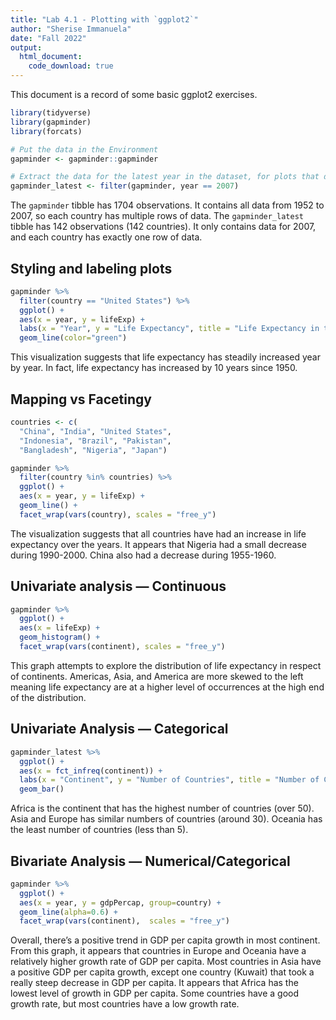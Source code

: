```yaml
---
title: "Lab 4.1 - Plotting with `ggplot2`"
author: "Sherise Immanuela"
date: "Fall 2022"
output:
  html_document:
    code_download: true
---
```


This document is a record of some basic ggplot2 exercises.

```r
library(tidyverse)
library(gapminder)
library(forcats)

# Put the data in the Environment
gapminder <- gapminder::gapminder

# Extract the data for the latest year in the dataset, for plots that don't involve year.
gapminder_latest <- filter(gapminder, year == 2007)
```
The `gapminder` tibble has 1704 observations. It contains all data from 1952 to 2007, so each country has multiple rows of data.
The `gapminder_latest` tibble has 142 observations (142 countries). It only contains data for 2007, and each country has exactly one row of data.

## Styling and labeling plots

```r
gapminder %>% 
  filter(country == "United States") %>% 
  ggplot() +
  aes(x = year, y = lifeExp) +
  labs(x = "Year", y = "Life Expectancy", title = "Life Expectancy in the US from 1950-2007") +
  geom_line(color="green")
```

This visualization suggests that life expectancy has steadily increased year by year. In fact, life expectancy has increased by 10 years since 1950.

## Mapping vs Facetingy

```r
countries <- c(
  "China", "India", "United States",
  "Indonesia", "Brazil", "Pakistan",
  "Bangladesh", "Nigeria", "Japan")

gapminder %>% 
  filter(country %in% countries) %>% 
  ggplot() +
  aes(x = year, y = lifeExp) +
  geom_line() +
  facet_wrap(vars(country), scales = "free_y")
```

The visualization suggests that all countries have had an increase in life expectancy over the years.
It appears that Nigeria had a small decrease during 1990-2000. China also had a decrease during 1955-1960. 

## Univariate analysis --- Continuous

```r
gapminder %>% 
  ggplot() +
  aes(x = lifeExp) +
  geom_histogram() +
  facet_wrap(vars(continent), scales = "free_y")
```
This graph attempts to explore the distribution of life expectancy in respect of continents. 
Americas, Asia, and America are more skewed to the left meaning life expectancy are at a higher level of occurrences at the high end of the distribution.

## Univariate Analysis --- Categorical

```r
gapminder_latest %>% 
  ggplot() +
  aes(x = fct_infreq(continent)) +
  labs(x = "Continent", y = "Number of Countries", title = "Number of Countries by Continent") +
  geom_bar() 
```

Africa is the continent that has the highest number of countries (over 50).
Asia and Europe has similar numbers of countries (around 30).
Oceania has the least number of countries (less than 5).

## Bivariate Analysis --- Numerical/Categorical

```r
gapminder %>% 
  ggplot() +
  aes(x = year, y = gdpPercap, group=country) +
  geom_line(alpha=0.6) +
  facet_wrap(vars(continent),  scales = "free_y")
```
Overall, there's a positive trend in GDP per capita growth in most continent.
From this graph, it appears that countries in Europe and Oceania have a relatively higher growth rate of GDP per capita.
Most countries in Asia have a positive GDP per capita growth, except one country (Kuwait) that took a really steep decrease in GDP per capita.
It appears that Africa has the lowest level of growth in GDP per capita. Some countries have a good growth rate, but most countries have a low growth rate.






